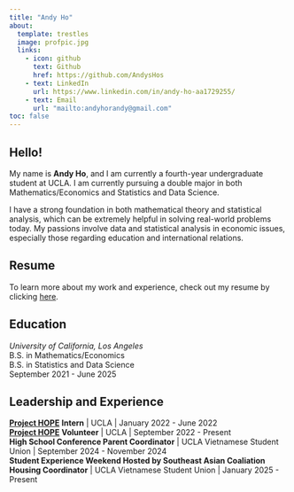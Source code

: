 ```yaml
---
title: "Andy Ho"
about:
  template: trestles
  image: profpic.jpg
  links:
    - icon: github
      text: Github
      href: https://github.com/AndysHos
    - text: LinkedIn
      url: https://www.linkedin.com/in/andy-ho-aa1729255/
    - text: Email
      url: "mailto:andyhorandy@gmail.com"
toc: false
---
```


## Hello!

My name is **Andy Ho**, and I am currently a fourth-year undergraduate student at UCLA. I am currently pursuing a double major in both Mathematics/Economics and Statistics and Data Science.

I have a strong foundation in both mathematical theory and statistical analysis, which can be extremely helpful in solving real-world problems today. My passions involve data and statistical analysis in economic issues, especially those regarding education and international relations.

## Resume

To learn more about my work and experience, check out my resume by clicking [here](https://drive.google.com/file/d/1-Si7o4HFs7psQK-WeiEFmK-VWliTtAAP/view?usp=sharing).

## Education

*University of California, Los Angeles*  
B.S. in Mathematics/Economics  
B.S. in Statistics and Data Science  
September 2021 - June 2025

## Leadership and Experience

[**Project HOPE**](https://www.uclaprojecthope.com/) **Intern** | UCLA | January 2022 - June 2022  
[**Project HOPE**](https://www.uclaprojecthope.com/) **Volunteer** | UCLA | September 2022 - Present  
**High School Conference Parent Coordinator** | UCLA Vietnamese Student Union | September 2024 - November 2024  
**Student Experience Weekend Hosted by Southeast Asian Coaliation Housing Coordinator** | UCLA Vietnamese Student Union | January 2025 - Present
